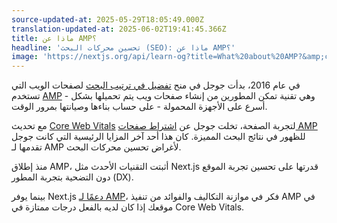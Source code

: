 ```yaml
---
source-updated-at: 2025-05-29T18:05:49.000Z
translation-updated-at: 2025-06-02T19:41:45.366Z
title: ماذا عن AMP؟
headline: 'تحسين محركات البحث (SEO): ماذا عن AMP؟'
image: 'https://nextjs.org/api/learn-og?title=What%20about%20AMP?&amp;chapter=12'
---
```


في عام 2016، بدأت جوجل في منح [تفضيل في ترتيب البحث](https://developers.google.com/search/docs/guides/about-amp) لصفحات الويب التي تستخدم [AMP](https://amp.dev/) - وهي تقنية تمكن المطورين من إنشاء صفحات ويب يتم تحميلها بشكل أسرع على الأجهزة المحمولة - على حساب بناءها وصيانتها بمرور الوقت.

مع تحديث [Core Web Vitals](https://web.dev/vitals/) لتجربة الصفحة، تخلت جوجل عن [اشتراط صفحات AMP](https://developers.google.com/search/blog/2021/04/more-details-page-experience#details) للظهور في نتائج البحث المميزة. كان هذا أحد آخر المزايا الرئيسية التي كانت جوجل تقدمها لـ AMP لأغراض تحسين محركات البحث.

منذ إطلاق AMP، أثبتت التقنيات الأحدث مثل Next.js قدرتها على تحسين تجربة الموقع دون التضحية بتجربة المطور (DX).

بينما يوفر Next.js [دعمًا لـ AMP](https://nextjs.org/docs/advanced-features/amp-support/introduction)، فكر في موازنة التكاليف والفوائد من تنفيذ AMP في موقعك إذا كان لديه بالفعل درجات ممتازة في Core Web Vitals.